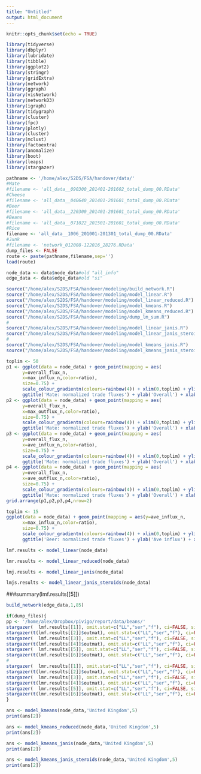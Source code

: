 ```yaml
---
title: "Untitled"
output: html_document
---
```


```r
knitr::opts_chunk$set(echo = TRUE)
```

```r
library(tidyverse)
library(dbplyr)
library(lubridate)
library(tibble)
library(ggplot2)
library(stringr)
library(gridExtra)
library(network)
library(ggraph)
library(visNetwork)
library(networkD3)
library(igraph)
library(tidygraph)
library(cluster)
library(fpc)
library(plotly)
library(cluster)
library(mclust)
library(factoextra)
library(anomalize)
library(boot)
library(leaps)
library(stargazer)
```

```r
pathname <- '/home/alex/S2DS/FSA/handover/data/'
#Mate
#filename <- 'all_data__090300_201401-201602_total_dump_00.RData'
#Cheese
#filename <- 'all_data__040640_201401-201601_total_dump_00.RData'
#Beer
#filename <- 'all_data__220300_201401-201601_total_dump_00.RData'
#Beans
#filename <- 'all_data__071022_201501-201601_total_dump_00.RData'
#Rice
filename <- 'all_data__1006_201001-201301_total_dump_00.RData'
#Junk
#filename <- 'network_012008-122016_28276.RData'
dump_files <- FALSE
route <- paste(pathname,filename,sep='')
load(route)

node_data <- data$node_data#old "all_info"
edge_data <- data$edge_data#old "si"
```

```r
source("/home/alex/S2DS/FSA/handover/modeling/build_network.R")
source("/home/alex/S2DS/FSA/handover/modeling/model_linear.R")
source("/home/alex/S2DS/FSA/handover/modeling/model_linear_reduced.R")
source("/home/alex/S2DS/FSA/handover/modeling/model_kmeans.R")
source("/home/alex/S2DS/FSA/handover/modeling/model_kmeans_reduced.R")
source("/home/alex/S2DS/FSA/handover/modeling/dump_lm_sum.R")
#
source("/home/alex/S2DS/FSA/handover/modeling/model_linear_janis.R")
source("/home/alex/S2DS/FSA/handover/modeling/model_linear_janis_steroids.R")
#
source("/home/alex/S2DS/FSA/handover/modeling/model_kmeans_janis.R")
source("/home/alex/S2DS/FSA/handover/modeling/model_kmeans_janis_steroids.R")
```

```r
toplim <- 50
p1 <- ggplot(data = node_data) + geom_point(mapping = aes(
      y=overall_flux_n,
      x=max_influx_n,color=ratio),
      size=0.75) +
      scale_colour_gradientn(colours=rainbow(4)) + xlim(0,toplim) + ylim(0,toplim) +
      ggtitle('Mate: normalized trade fluxes') + ylab('Overall') + xlab('Maximum influx')
p2 <- ggplot(data = node_data) + geom_point(mapping = aes(
      y=overall_flux_n,
      x=max_outflux_n,color=ratio),
      size=0.75) +
      scale_colour_gradientn(colours=rainbow(4)) + xlim(0,toplim) + ylim(0,toplim) +
      ggtitle('Mate: normalized trade fluxes') + ylab('Overall') + xlab('Maximum outflux')
p3 <- ggplot(data = node_data) + geom_point(mapping = aes(
      y=overall_flux_n,
      x=ave_influx_n,color=ratio),
      size=0.75) +
      scale_colour_gradientn(colours=rainbow(4)) + xlim(0,toplim) + ylim(0,toplim) +
      ggtitle('Mate: normalized trade fluxes') + ylab('Overall') + xlab('Average influx')
p4 <- ggplot(data = node_data) + geom_point(mapping = aes(
      y=overall_flux_n,
      x=ave_outflux_n,color=ratio),
      size=0.75) +
      scale_colour_gradientn(colours=rainbow(4)) + xlim(0,toplim) + ylim(0,toplim) +
      ggtitle('Mate: normalized trade fluxes') + ylab('Overall') + xlab('Average outflux')
grid.arrange(p1,p2,p3,p4,nrow=2)
```
```r
toplim <- 15
ggplot(data = node_data) + geom_point(mapping = aes(y=ave_influx_n,
      x=max_influx_n,color=ratio),
      size=0.75) +
      scale_colour_gradientn(colours=rainbow(4)) + xlim(0,toplim) + ylim(0,toplim) +
      ggtitle('Beer: normalized trade fluxes') + ylab('Ave influx') + xlab('Max influx')
```

```r
lmf.results <- model_linear(node_data)
```

```r
lmr.results <- model_linear_reduced(node_data)
```

```r
lmj.results <- model_linear_janis(node_data)
```

```r
lmjs.results <- model_linear_janis_steroids(node_data)
```

###summary(lmf.results[[5]])

```r
build_network(edge_data,1,85)
```

```r
if(dump_files){
pp <- '/home/alex/Dropbox/pivigo/report/data/beans/'
stargazer(  lmf.results[[1]], omit.stat=c("LL","ser","f"), ci=FALSE, single.row=TRUE,        out=paste(pp,'lmf_sum_00_pow1.tex',sep=''))
stargazer(t(lmf.results[[2]]$outmat), omit.stat=c("LL","ser","f"), ci=FALSE, single.row=TRUE,out=paste(pp,'lmf_reg_00_pow1.tex',sep=''))
stargazer(  lmf.results[[3]], omit.stat=c("LL","ser","f"), ci=FALSE, single.row=TRUE,        out=paste(pp,'lmf_sum_00_pow2.tex',sep=''))
stargazer(t(lmf.results[[4]]$outmat), omit.stat=c("LL","ser","f"), ci=FALSE, single.row=TRUE,out=paste(pp,'lmf_reg_00_pow2.tex',sep=''))
stargazer(  lmf.results[[5]], omit.stat=c("LL","ser","f"), ci=FALSE, single.row=TRUE,        out=paste(pp,'lmf_sum_00_pow3.tex',sep=''))
stargazer(t(lmf.results[[6]]$outmat), omit.stat=c("LL","ser","f"), ci=FALSE, single.row=TRUE,out=paste(pp,'lmf_reg_00_pow3.tex',sep=''))
#
stargazer(  lmr.results[[1]], omit.stat=c("LL","ser","f"), ci=FALSE, single.row=TRUE,        out=paste(pp,'lmr_sum_00_pow1.tex',sep=''))
stargazer(t(lmr.results[[2]]$outmat), omit.stat=c("LL","ser","f"), ci=FALSE, single.row=TRUE,out=paste(pp,'lmr_reg_00_pow1.tex',sep=''))
stargazer(  lmr.results[[3]], omit.stat=c("LL","ser","f"), ci=FALSE, single.row=TRUE,        out=paste(pp,'lmr_sum_00_pow2.tex',sep=''))
stargazer(t(lmr.results[[4]]$outmat), omit.stat=c("LL","ser","f"), ci=FALSE, single.row=TRUE,out=paste(pp,'lmr_reg_00_pow2.tex',sep=''))
stargazer(  lmr.results[[5]], omit.stat=c("LL","ser","f"), ci=FALSE, single.row=TRUE,        out=paste(pp,'lmr_sum_00_pow3.tex',sep=''))
stargazer(t(lmr.results[[6]]$outmat), omit.stat=c("LL","ser","f"), ci=FALSE, single.row=TRUE,out=paste(pp,'lmr_reg_00_pow3.tex',sep=''))
}
```

```r
ans <- model_kmeans(node_data,'United Kingdom',5)
print(ans[2])
```

```r
ans <- model_kmeans_reduced(node_data,'United Kingdom',5)
print(ans[2])
```

```r
ans <- model_kmeans_janis(node_data,'United Kingdom',5)
print(ans[2])
```

```r
ans <- model_kmeans_janis_steroids(node_data,'United Kingdom',5)
print(ans[2])
```









